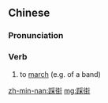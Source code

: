 ==Chinese==
{{zh-forms}}

===Pronunciation===
{{zh-pron
|m=cǎijiē
|mn=chhái-ke/chhái-koe
|cat=v
}}

===Verb===
{{zh-verb}}

# to [[march]] (e.g. of a band)

[[zh-min-nan:踩街]]
[[mg:踩街]]